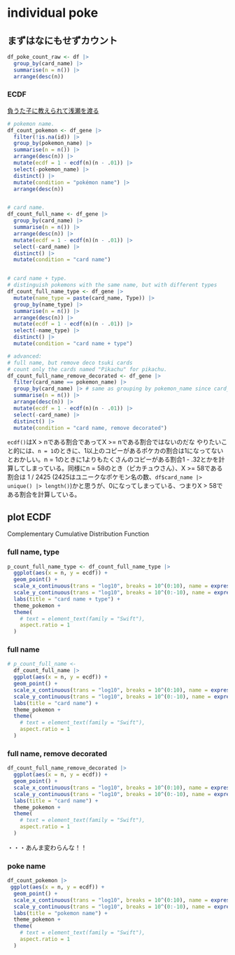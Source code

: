# individual poke

## まずはなにもせずカウント
```r
df_poke_count_raw <- df |> 
  group_by(card_name) |> 
  summarise(n = n()) |> 
  arrange(desc(n))

```

### ECDF

[負うた子に教えられて浅瀬を渡る](https://qiita.com/xerroxcopy/items/b79635ef3dbcc29644c6)

```r
# pokemon name.
df_count_pokemon <- df_gene |> 
  filter(!is.na(id)) |> 
  group_by(pokemon_name) |> 
  summarise(n = n()) |> 
  arrange(desc(n)) |> 
  mutate(ecdf = 1 - ecdf(n)(n - .01)) |> 
  select(-pokemon_name) |> 
  distinct() |> 
  mutate(condition = "pokémon name") |> 
  arrange(desc(n))


# card name. 
df_count_full_name <- df_gene |> 
  group_by(card_name) |> 
  summarise(n = n()) |> 
  arrange(desc(n)) |> 
  mutate(ecdf = 1 - ecdf(n)(n - .01)) |>
  select(-card_name) |> 
  distinct() |> 
  mutate(condition = "card name")


# card name + type. 
# distinguish pokemons with the same name, but with different types
df_count_full_name_type <- df_gene |> 
  mutate(name_type = paste(card_name, Type)) |> 
  group_by(name_type) |> 
  summarise(n = n()) |> 
  arrange(desc(n)) |> 
  mutate(ecdf = 1 - ecdf(n)(n - .01)) |>
  select(-name_type) |> 
  distinct() |> 
  mutate(condition = "card name + type")

# advanced:
# full name, but remove deco tsuki cards
# count only the cards named "Pikachu" for pikachu.
df_count_full_name_remove_decorated <- df_gene |> 
  filter(card_name == pokemon_name) |> 
  group_by(card_name) |> # same as grouping by pokemon_name since card_name == pokemon_name
  summarise(n = n()) |> 
  arrange(desc(n)) |> 
  mutate(ecdf = 1 - ecdf(n)(n - .01)) |>
  select(-card_name) |> 
  distinct() |> 
  mutate(condition = "card name, remove decorated")
```

`ecdf()`はX > nである割合であってX >= nである割合ではないのだな
やりたいこと的には、`n = 1`のときに、1以上のコピーがあるポケカの割合は1になってないとおかしい。n = 1のときに1よりもたくさんのコピーがある割合1 - .32とかを計算してしまっている。同様にn = 58のとき（ピカチュウさん）、X >= 58である割合は 1 / 2425 (2425はユニークなポケモン名の数、`df$card_name |> unique() |> length()`)かと思うが、0になってしまっている、つまりX > 58である割合を計算している。

## plot ECDF

Complementary Cumulative Distribution Function 


### full name, type

```r
p_count_full_name_type <- df_count_full_name_type |> 
  ggplot(aes(x = n, y = ecdf)) +
  geom_point() +
  scale_x_continuous(trans = "log10", breaks = 10^(0:10), name = expression(italic("x"))) +
  scale_y_continuous(trans = "log10", breaks = 10^(0:-10), name = expression(italic("Pr") ( X>= x) )) +
  labs(title = "card name + type") +
  theme_pokemon +
  theme(
    # text = element_text(family = "Swift"),
    aspect.ratio = 1
  )
```

### full name

```r
# p_count_full_name <- 
  df_count_full_name |>
  ggplot(aes(x = n, y = ecdf)) +
  geom_point() +
  scale_x_continuous(trans = "log10", breaks = 10^(0:10), name = expression(italic("x"))) +
  scale_y_continuous(trans = "log10", breaks = 10^(0:-10), name = expression(italic("Pr") ( X>= x) )) +
  labs(title = "card name") +
  theme_pokemon +
  theme(
    # text = element_text(family = "Swift"),
    aspect.ratio = 1
  )

```

### full name, remove decorated

```r
df_count_full_name_remove_decorated |>
  ggplot(aes(x = n, y = ecdf)) +
  geom_point() +
  scale_x_continuous(trans = "log10", breaks = 10^(0:10), name = expression(italic("x"))) +
  scale_y_continuous(trans = "log10", breaks = 10^(0:-10), name = expression(italic("Pr") ( X>= x) )) +
  labs(title = "card name") +
  theme_pokemon +
  theme(
    # text = element_text(family = "Swift"),
    aspect.ratio = 1
  )

```
・・・あんま変わらんな！！


### poke name

```r

df_count_pokemon |> 
 ggplot(aes(x = n, y = ecdf)) +
  geom_point() +
  scale_x_continuous(trans = "log10", breaks = 10^(0:10), name = expression(italic("x"))) +
  scale_y_continuous(trans = "log10", breaks = 10^(0:-10), name = expression(italic("Pr") ( X>= x) )) +
  labs(title = "pokemon name") +
  theme_pokemon +
  theme(
    # text = element_text(family = "Swift"),
    aspect.ratio = 1
  )
```


